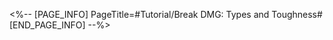 <%-- [PAGE_INFO]
PageTitle=#Tutorial/Break DMG: Types and Toughness#
[END_PAGE_INFO] --%>
{{Tutorial
|sort      = 970101
|title     = Break DMG: Types and Toughness
|subtitle  = 
|type      = Battle
|about     = 
|image1    = Tutorial Break DMG Types and Toughness 1.png{{subst:void|<!--$UPLOAD:<<SpriteOutput/TutorialPic/TutorialPage_970101.png>-<Tutorial Break DMG Types and Toughness 1.png>-<Tutorial Files>>-->}}
|text1     = When Weaknesses are Broken by {{Color|h|nobold=1|Physical or Fire}} attacks, the {{Color|h|nobold=1|Break DMG}} will be higher.
|image2    = Tutorial Break DMG Types and Toughness 2.png{{subst:void|<!--$UPLOAD:<<SpriteOutput/TutorialPic/TutorialPage_970102.png>-<Tutorial Break DMG Types and Toughness 2.png>-<Tutorial Files>>-->}}
|text2     = When enemies with {{Color|h|nobold=1|high max Toughness}} are Weakness Broken, the {{Color|h|nobold=1|Break DMG}} they receive will be higher.
}}